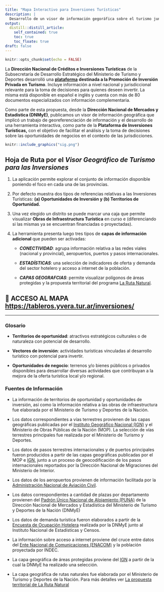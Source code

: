 ```yaml
---
title: "Mapa Interactivo para Inversiones Turísticas"
description: |
  Desarrollo de un visor de información gegoráfica sobre el turismo junto a oportunidades de negocio geolocalizadas para la toma de decisiones de inversión.
output:
  distill::distill_article:
    self_contained: true
    toc: true
    toc_floate: true
draft: false
---
```


```r
knitr::opts_chunk$set(echo = FALSE)
```

La **Dirección Nacional de Créditos e Inversiones Turísticas** de la Subsecretaría de Desarrollo Estratégico del Ministerio de Turismo y Deportes desarrolló una [**plataforma**](http://inversionesturisticas.tur.ar/) **destinada a la Promoción de Inversión Privada en Turismo**. Incluye información a nivel nacional y jurisdiccional relevante para la toma de decisiones para quienes deseen invertir. La misma está disponible en español e inglés y cuenta con más de 80 documentos especializados con información complementaria.

Como parte de esta propuesta, desde la **Dirección Nacional de Mercados y Estadística (DNMyE)**, publicamos un visor de información geográfica que implicó un trabajo de georeferenciación de información y el desarrollo de una herramienta interactiva, como parte de la **Plataforma de Inversiones Turísticas,** con el objetivo de facilitar el análisis y la toma de decisiones sobre las oportunidades de negocios en el contexto de las jurisdicciones.

```r

knitr::include_graphics("sig.png")

```

## Hoja de Ruta por el *Visor Geográfico de Turismo para las Inversiones*

1.  La aplicación permite explorar el conjunto de información disponible poniendo el foco en cada una de las provincias.

2.  Por defecto muestra dos tipos de referencias relativas a las Inversiones Turísticas: **(a) Oportunidades de Inversión y (b) Territorios de Oportunidad.**

3.  Una vez elegido un distrito se puede marcar una caja que permite visualizar **Obras de Infraestructura Turística** en curso e (diferenciando si las mismas ya se encuentran financiadas o proyectadas).

4.  La herramienta presenta luego tres tipos de **capas de información adicional** que pueden ser activadas:

    -   ***CONECTIVIDAD***: agrupa información relativa a las redes viales (nacional y provincial), aeropuertos, puertos y pasos internacionales.\

    -   ***ESTADÍSTICAS***: una selección de indicadores de oferta y demanda del sector hotelero y acceso a internet de la población.\

    -   ***CAPAS GEOGRAFCIAS***: permite visualizar polígonos de áreas protegidas y la propuesta territorial del programa [La Ruta Natural](https://larutanatural.gob.ar/).

## 🔗 ACCESO AL MAPA <https://tableros.yvera.tur.ar/inversiones/>

------------------------------------------------------------------------

### Glosario

-   **Territorios de oportunidad**: atractivos estratégicos culturales o de naturaleza con potencial de desarrollo.

-   **Vectores de inversión**: actividades turísticas vinculadas al desarrollo turístico con potencial para invertir.

-   **Oportunidades de negocio**: terrenos y/o bienes públicos o privados disponibles para desarrollar diversas actividades que contribuyan a la mejora de la oferta turística local y/o regional.

### Fuentes de Información

-   La información de territorios de oportunidad y oportunidades de inversión, así como la información relativa a las obras de infraestructura fue elaborada por el Ministerio de Turismo y Deportes de la Nación.

-   Los datos correspondientes a vías terrestres provienen de las capas geográficas publicadas por el [Instituto Geográfico Nacional (IGN)](https://www.ign.gob.ar/NuestrasActividades/InformacionGeoespacial/CapasSIG) y el Ministerio de Obras Públicas de la Nación (MOP). La selección de vías terrestres principales fue realizada por el Ministerio de Turismo y Deportes.

-   Los datos de pasos terrestres internacionales y de puertos principales fueron producidos a partir de las capas geográficas publicadas por el MOP e [IGN](https://www.ign.gob.ar/NuestrasActividades/InformacionGeoespacial/CapasSIG), junto a un proceso de geocodificación de los pasos internacionales reportados por la Dirección Nacional de Migraciones del Ministerio de Interior.

-   Los datos de los aeropuertos provienen de información facilitada por la [Administración Nacional de Aviación Civil](https://datos.anac.gob.ar/estadisticas/).

-   Los datos correspondientes a cantidad de plazas por departamento provienen del [Padrón Único Nacional de Alojamiento (PUNA)](https://tableros.yvera.tur.ar/puna/) de la Dirección Nacional de Mercados y Estadística del Ministerio de Turismo y Deportes de la Nación (DNMyE)

-   Los datos de demanda turística fueron elaborados a partir de la [Encuesta de Ocupación Hotelera](https://tableros.yvera.tur.ar/eoh.html) realizada por la DNMyE junto al Instituto Nacional de Estadísticas y Censos.

-   La información sobre acceso a internet proviene del cruce entre datos del [Ente Nacional de Comunicaciones (ENACOM)](https://datosabiertos.enacom.gob.ar/home) y la población proyectada por INDEC.

-   La capa geográfica de áreas protegidas proviene del [IGN](https://www.ign.gob.ar/NuestrasActividades/InformacionGeoespacial/CapasSIG) a partir de la cual la DNMyE ha realizado una selección.

-   La capa geográfica de rutas naturales fue elaborada por el Ministerio de Turismo y Deportes de la Nación. Para más detalles ver [La propuesta territorial de La Ruta Natural](https://tableros.yvera.tur.ar/recursos/biblioteca/propuesta_territorial_lrn.pdf)
